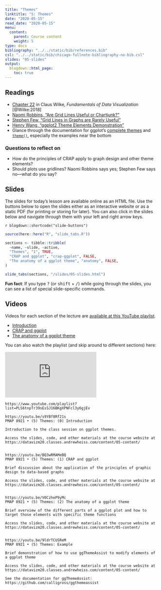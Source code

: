 ```yaml
---
title: "Themes"
linktitle: "5: Themes"
date: "2020-05-15"
read_date: "2020-05-15"
menu:
  content:
    parent: Course content
    weight: 5
type: docs
bibliography: "../../static/bib/references.bib"
csl: "../../static/bib/chicago-fullnote-bibliography-no-bib.csl"
slides: "05-slides"
output:
  blogdown::html_page:
    toc: true
---
```


## Readings

- <i class="fas fa-book"></i> [Chapter 22](https://serialmentor.com/dataviz/figure-titles-captions.html) in Claus Wilke, *Fundamentals of Data Visualization* [@Wilke:2018]
- <i class="fas fa-external-link-square-alt"></i> [Naomi Robbins, "Are Grid Lines Useful or Chartjunk?"](https://www.forbes.com/sites/naomirobbins/2012/02/22/are-grid-lines-useful-or-chartjunk/#3b49a4044283)
- <i class="fas fa-external-link-square-alt"></i> [Stephen Few, "Grid Lines in Graphs are Rarely Useful"](http://www.perceptualedge.com/articles/dmreview/grid_lines.pdf)
- <i class="fas fa-external-link-square-alt"></i> [Henry Wang, "ggplot2 Theme Elements Demonstration"](https://henrywang.nl/ggplot2-theme-elements-demonstration/)
- <i class="fas fa-external-link-square-alt"></i> Glance through the documentation for ggplot's [complete themes](https://ggplot2.tidyverse.org/reference/ggtheme.html) and [`theme()`](https://ggplot2.tidyverse.org/reference/theme.html), especially the examples near the bottom

### Questions to reflect on

- How do the principles of CRAP apply to graph design and other theme elements?
- Should plots use gridlines? Naomi Robbins says yes; Stephen Few says no—what do you say?


## Slides

The slides for today's lesson are available online as an HTML file. Use the buttons below to open the slides either as an interactive website or as a static PDF (for printing or storing for later). You can also click in the slides below and navigate through them with your left and right arrow keys.

`r blogdown::shortcode("slide-buttons")`

```r
source(here::here("R", "slide_tabs.R"))

sections <- tibble::tribble(
  ~name, ~slide, ~active,
  "Themes", "1", TRUE,
  "CRAP and ggplot", "crap-ggplot", FALSE,
  "The anatomy of a ggplot theme", "anatomy", FALSE,
)

slide_tabs(sections, "/slides/05-slides.html")
```

:::fyi
**Fun fact**: If you type <kbd>?</kbd> (or <kbd>shift</kbd> + <kbd>/</kbd>) while going through the slides, you can see a list of special slide-specific commands.
:::


## Videos

Videos for each section of the lecture are [available at this YouTube playlist](https://www.youtube.com/playlist?list=PLS6tnpTr39sEsSJ16BKgXPNFcl3y6gjEv).

- [Introduction](https://www.youtube.com/watch?v=s9YBf8Rf21s&list=PLS6tnpTr39sEsSJ16BKgXPNFcl3y6gjEv)
- [CRAP and ggplot](https://www.youtube.com/watch?v=BQ3wRMAMeBQ&list=PLS6tnpTr39sEsSJ16BKgXPNFcl3y6gjEv&)
- [The anatomy of a ggplot theme](https://www.youtube.com/watch?v=V0CzheP9yMc&list=PLS6tnpTr39sEsSJ16BKgXPNFcl3y6gjEv)

You can also watch the playlist (and skip around to different sections) here:

<div class="embed-responsive embed-responsive-16by9">
<iframe class="embed-responsive-item" src="https://www.youtube.com/embed/videoseries?list=PLS6tnpTr39sEsSJ16BKgXPNFcl3y6gjEv" frameborder="0" allow="accelerometer; autoplay; encrypted-media; gyroscope; picture-in-picture" allowfullscreen></iframe>
</div>


```example
https://www.youtube.com/playlist?list=PLS6tnpTr39sEsSJ16BKgXPNFcl3y6gjEv

https://youtu.be/s9YBf8Rf21s
PMAP 8921 • (5) Themes: (0) Introduction

Introduction to the class session on ggplot themes.

Access the slides, code, and other materials at the course website at https://datavizm20.classes.andrewheiss.com/content/05-content/


https://youtu.be/BQ3wRMAMeBQ
PMAP 8921 • (5) Themes: (1) CRAP and ggplot

Brief discussion about the application of the principles of graphic design to data-based graphs

Access the slides, code, and other materials at the course website at https://datavizm20.classes.andrewheiss.com/content/05-content/


https://youtu.be/V0CzheP9yMc
PMAP 8921 • (5) Themes: (2) The anatomy of a ggplot theme

Brief overview of the different parts of a ggplot plot and how to target those elements with specific theme functions

Access the slides, code, and other materials at the course website at https://datavizm20.classes.andrewheiss.com/content/05-content/


https://youtu.be/9ldrTCUSReM
PMAP 8921 • (5) Themes: Example

Brief demonstration of how to use ggThemeAssist to modify elements of a ggplot theme

Access the slides, code, and other materials at the course website at https://datavizm20.classes.andrewheiss.com/content/05-content/
  
See the documentation for ggThemeAssist: https://github.com/calligross/ggthemeassist
```
